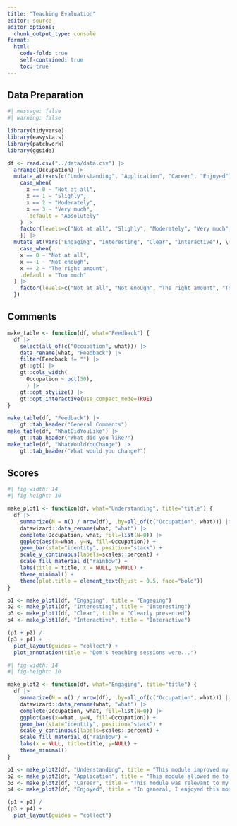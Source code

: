 ```yaml
---
title: "Teaching Evaluation"
editor: source
editor_options: 
  chunk_output_type: console
format:
  html:
    code-fold: true
    self-contained: true
    toc: true
---
```


## Data Preparation

```r
#| message: false
#| warning: false

library(tidyverse)
library(easystats)
library(patchwork)
library(ggside)
```



```r
df <- read.csv("../data/data.csv") |> 
  arrange(Occupation) |> 
  mutate_at(vars(c("Understanding", "Application", "Career", "Enjoyed")), \(x) {
    case_when(
      x == 0 ~ "Not at all",
      x == 1 ~ "Slighly",
      x == 2 ~ "Moderately",
      x == 3 ~ "Very much",
      .default = "Absolutely"
    ) |> 
    factor(levels=c("Not at all", "Slighly", "Moderately", "Very much", "Absolutely"))
    }) |> 
  mutate_at(vars("Engaging", "Interesting", "Clear", "Interactive"), \(x) {
    case_when(
    x == 0 ~ "Not at all",
    x == 1 ~ "Not enough",
    x == 2 ~ "The right amount",
    .default = "Too much"
  ) |> 
    factor(levels=c("Not at all", "Not enough", "The right amount", "Too much"))
  })
```


## Comments

```r
make_table <- function(df, what="Feedback") {
  df |> 
    select(all_of(c("Occupation", what))) |>
    data_rename(what, "Feedback") |> 
    filter(Feedback != "") |> 
    gt::gt() |> 
    gt::cols_width(
      Occupation ~ pct(30),
      ) |>  
    gt::opt_stylize() |> 
    gt::opt_interactive(use_compact_mode=TRUE) 
}

make_table(df, "Feedback") |> 
    gt::tab_header("General Comments")
make_table(df, "WhatDidYouLike") |> 
    gt::tab_header("What did you like?")
make_table(df, "WhatWouldYouChange") |> 
    gt::tab_header("What would you change?")
```

## Scores


```r
#| fig-width: 14
#| fig-height: 10

make_plot1 <- function(df, what="Understanding", title="title") {
  df |> 
    summarize(N = n() / nrow(df), .by=all_of(c("Occupation", what))) |> 
    datawizard::data_rename(what, "what") |>
    complete(Occupation, what, fill=list(N=0)) |> 
    ggplot(aes(x=what, y=N, fill=Occupation)) +
    geom_bar(stat="identity", position="stack") +
    scale_y_continuous(labels=scales::percent) +
    scale_fill_material_d("rainbow") +
    labs(title = title, x = NULL, y=NULL) +
    theme_minimal() +
    theme(plot.title = element_text(hjust = 0.5, face="bold"))
}

p1 <- make_plot1(df, "Engaging", title = "Engaging")
p2 <- make_plot1(df, "Interesting", title = "Interesting")
p3 <- make_plot1(df, "Clear", title = "Clearly presented")
p4 <- make_plot1(df, "Interactive", title = "Interactive")

(p1 + p2) /
(p3 + p4) +
  plot_layout(guides = "collect") +
  plot_annotation(title = "Dom's teaching sessions were...")
```

```r
#| fig-width: 14
#| fig-height: 10

make_plot2 <- function(df, what="Engaging", title="title") {
  df |> 
    summarize(N = n() / nrow(df), .by=all_of(c("Occupation", what))) |> 
    datawizard::data_rename(what, "what") |>
    complete(Occupation, what, fill=list(N=0)) |> 
    ggplot(aes(x=what, y=N, fill=Occupation)) +
    geom_bar(stat="identity", position="stack") +
    scale_y_continuous(labels=scales::percent) +
    scale_fill_material_d("rainbow") +
    labs(x = NULL, title=title, y=NULL) +
    theme_minimal() 
}

p1 <- make_plot2(df, "Understanding", title = "This module improved my understanding of statistics in general")
p2 <- make_plot2(df, "Application", title = "This module allowed me to confidently apply Bayesian statistics")
p3 <- make_plot2(df, "Career", title = "This module was relevant to my future career")
p4 <- make_plot2(df, "Enjoyed", title = "In general, I enjoyed this module")

(p1 + p2) /
(p3 + p4) +
  plot_layout(guides = "collect")
```

